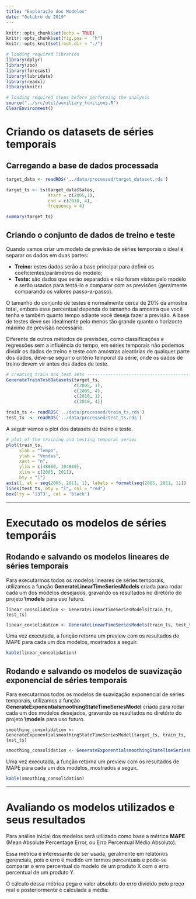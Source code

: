 ```yaml
---
title: "Exploração dos Modelos"
date: "Outubro de 2019"
---
```


```r
knitr::opts_chunk$set(echo = TRUE)
knitr::opts_chunk$set(fig.pos =  "h")
knitr::opts_knit$set(root.dir = "./")

# loading required libraries
library(dplyr)
library(zoo)
library(forecast)
library(lubridate)
library(readxl)
library(knitr)
```

```r
# loading required steps before performing the analysis
source("../src/util/auxiliary_functions.R")
ClearEnvironment()
```

# Criando os datasets de séries temporais

## Carregando a base de dados processada

```r
target_data <- readRDS('../data/processed/target_dataset.rds')

target_ts <- ts(target_data$Sales, 
                start = c(2005,1), 
                end = c(2010, 4), 
                frequency = 4)

summary(target_ts)
```

## Criando o conjunto de dados de treino e teste

Quando vamos criar um modelo de previsão de séries temporais o ideal é separar os dados em duas partes:

- **Treino:** estes dados serão a base principal para definir os coeficientes/parâmetros do modelo;
- **Teste:** são dados que serão separados e não foram vistos pelo modelo e serão usados para testá-lo e comparar com as previsões (geralmente comparando os valores passo-a-passo).

O tamanho do conjunto de testes é normalmente cerca de 20% da amostra total, embora esse percentual dependa do tamanho da amostra que você tenha e também quanto tempo adiante você deseja fazer a previsão. A base de testes deve ser idealmente pelo menos tão grande quanto o horizonte máximo de previsão necessário.

Diferente de outros métodos de previsões, como classificações e regressões sem a influência do tempo, em séries temporais não podemos dividir os dados de treino e teste com amostras aleatórias de qualquer parte dos dados, deve-se seguir o critério temporal da série, onde os dados de treino devem vir antes dos dados de teste.

```r
# creating train and test sets ------------------------------------------------
GenerateTrainTestDatasets(target_ts,
                          c(2005, 1),
                          c(2009, 4),
                          c(2010, 1),
                          c(2010, 4))

train_ts <- readRDS('../data/processed/train_ts.rds')
test_ts  <- readRDS('../data/processed/test_ts.rds')
```

A seguir vemos o plot dos datasets de treino e teste.

```r
# plot of the training and testing temporal series
plot(train_ts, 
     xlab = "Tempo", 
     ylab = "Vendas", 
     xaxt = "n", 
     ylim = c(48000, 104000), 
     xlim = c(2005, 2011), 
     bty = "l")
axis(1, at = seq(2005, 2011, 1), labels = format(seq(2005, 2011, 1)))
lines(test_ts, bty = "l", col = "red")
box(lty = '1373', col = 'black')
```

*******************************************************************************

# Executado os modelos de séries temporáis

## Rodando e salvando os modelos lineares de séries temporais

Para executarmos todos os modelos lineares de séries temporais, utilizamos a função **GenerateLinearTimeSeriesModels** criada para rodar cada um dos modelos desejados, gravando os resultados no diretório do projeto **\\models** para uso futuro.

```
linear_consolidation <- GenerateLinearTimeSeriesModels(train_ts, test_ts)
```
```r
linear_consolidation <- GenerateLinearTimeSeriesModels(train_ts, test_ts)
```

Uma vez executada, a função retorna um preview com os resultados de MAPE para cada um dos modelos, mostrados a seguir.

```r
kable(linear_consolidation)
```

## Rodando e salvando os modelos de suavização exponencial de séries temporais

Para executarmos todos os modelos de suavização exponencial de séries temporais, utilizamos a função **GenerateExponentialsmoothingStateTimeSeriesModel** criada para rodar cada um dos modelos desejados, gravando os resultados no diretório do projeto **\\models** para uso futuro.

```
smoothing_consolidation <- GenerateExponentialsmoothingStateTimeSeriesModel(target_ts, train_ts, test_ts)
```
```r
smoothing_consolidation <- GenerateExponentialsmoothingStateTimeSeriesModel(target_ts, train_ts, test_ts)
```

Uma vez executada, a função retorna um preview com os resultados de MAPE para cada um dos modelos, mostrados a seguir.

```r
kable(smoothing_consolidation)
```

*******************************************************************************

# Avaliando os modelos utilizados e seus resultados

Para análise inicial dos modelos será utilizado como base a métrica **MAPE** (Mean Absolute Percentage Error, ou Erro Percentual Médio Absoluto).

Essa métrica é interessante de ser usada, geralmente  em relatórios gerenciais, pois o erro é medido em termos percentuais e pode-se comparar o erro percentual do modelo de um produto X com o erro percentual de um produto Y.

O cálculo dessa métrica pega o valor absoluto do erro dividido pelo preço real e posteriormente é calculada a média:
